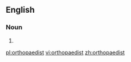 ==English==

===Noun===
{{en-noun}}

# {{alternative spelling of|[[orthopedist]]}}

[[pl:orthopaedist]]
[[vi:orthopaedist]]
[[zh:orthopaedist]]